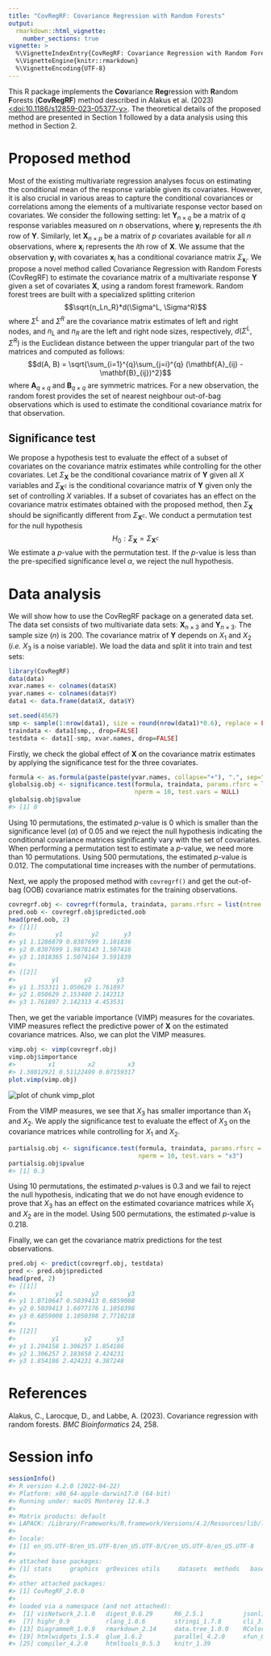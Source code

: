 ```yaml
---
title: "CovRegRF: Covariance Regression with Random Forests"
output: 
  rmarkdown::html_vignette:
    number_sections: true
vignette: >
  %\VignetteIndexEntry{CovRegRF: Covariance Regression with Random Forests}
  %\VignetteEngine{knitr::rmarkdown}
  %\VignetteEncoding{UTF-8}
---
```






This R package implements the **Cov**ariance **Reg**ression with **R**andom **F**orests (**CovRegRF**) method described in Alakus et al. (2023) [<doi:10.1186/s12859-023-05377-y>](https://doi.org/10.1186/s12859-023-05377-y). The theoretical details of the proposed method are presented in Section 1 followed by a data analysis using this method in Section 2. 

# Proposed method

Most of the existing multivariate regression analyses focus on estimating the conditional mean of the response variable given its covariates. However, it is also crucial in various areas to capture the conditional covariances or correlations among the elements of a multivariate response vector based on covariates. We consider the following setting: let $\mathbf{Y}_{n \times q}$ be a matrix of $q$ response variables measured on $n$ observations, where $\mathbf{y}_i$ represents the $i$th row of $\mathbf{Y}$. Similarly, let $\mathbf{X}_{n \times p}$ be a matrix of $p$ covariates available for all $n$ observations, where $\mathbf{x}_i$ represents the $i$th row of $\mathbf{X}$. We assume that the observation $\mathbf{y}_i$ with covariates $\mathbf{x}_i$ has a conditional covariance matrix $\Sigma_{\mathbf{x}_i}$. We propose a novel method called Covariance Regression with Random Forests (CovRegRF) to estimate the covariance matrix of a multivariate response $\mathbf{Y}$ given a set of covariates $\mathbf{X}$, using a random forest framework. Random forest trees are built with a specialized splitting criterion $$\sqrt{n_Ln_R}*d(\Sigma^L, \Sigma^R)$$ where $\Sigma^L$ and $\Sigma^R$ are the covariance matrix estimates of left and right nodes, and $n_L$ and $n_R$ are the left and right node sizes, respectively, $d(\Sigma^L, \Sigma^R)$ is the Euclidean distance between the upper triangular part of the two matrices and computed as follows:
$$d(A, B) = \sqrt{\sum_{i=1}^{q}\sum_{j=i}^{q} (\mathbf{A}_{ij} - \mathbf{B}_{ij})^2}$$ where $\mathbf{A}_{q \times q}$ and $\mathbf{B}_{q \times q}$ are symmetric matrices. For a new observation, the random forest provides the set of nearest neighbour out-of-bag observations which is used to estimate the conditional covariance matrix for that observation.

## Significance test

We propose a hypothesis test to evaluate the effect of a subset of covariates on the covariance matrix estimates while controlling for the other covariates. Let $\Sigma_\mathbf{X}$ be the conditional covariance matrix of $\mathbf{Y}$ given all $X$ variables and $\Sigma_{\mathbf{X}^c}$ is the conditional covariance matrix of $\mathbf{Y}$ given only the set of controlling $X$ variables. If a subset of covariates has an effect on the covariance matrix estimates obtained with the proposed method, then $\Sigma_\mathbf{X}$ should be significantly different from $\Sigma_{\mathbf{X}^c}$. We conduct a permutation test for the null hypothesis $$H_0 : \Sigma_\mathbf{X} = \Sigma_{\mathbf{X}^c}$$ We estimate a $p$-value with the permutation test. If the $p$-value is less than the pre-specified significance level $\alpha$, we reject the null hypothesis. 

# Data analysis
We will show how to use the CovRegRF package on a generated data set. The data set consists of two multivariate data sets: $\mathbf{X}_{n \times 3}$ and $\mathbf{Y}_{n \times 3}$. The sample size ($n$) is 200. The covariance matrix of $\mathbf{Y}$ depends on $X_1$ and $X_2$ (*i.e.* $X_3$ is a noise variable). We load the data and split it into train and test sets:


```r
library(CovRegRF)
data(data)
xvar.names <- colnames(data$X)
yvar.names <- colnames(data$Y)
data1 <- data.frame(data$X, data$Y)

set.seed(4567)
smp <- sample(1:nrow(data1), size = round(nrow(data1)*0.6), replace = FALSE)
traindata <- data1[smp,, drop=FALSE]
testdata <- data1[-smp, xvar.names, drop=FALSE]
```

Firstly, we check the global effect of $\mathbf{X}$ on the covariance matrix estimates by applying the significance test for the three covariates.

```r
formula <- as.formula(paste(paste(yvar.names, collapse="+"), ".", sep=" ~ "))
globalsig.obj <- significance.test(formula, traindata, params.rfsrc = list(ntree = 200), 
                                   nperm = 10, test.vars = NULL)
globalsig.obj$pvalue
#> [1] 0
```
Using 10 permutations, the estimated $p$-value is 0 which is smaller than the significance level ($\alpha$) of 0.05 and we reject the null hypothesis indicating the conditional covariance matrices significantly vary with the set of covariates. When performing a permutation test to estimate a $p$-value, we need more than 10 permutations. Using 500 permutations, the estimated $p$-value is 0.012. The computational time increases with the number of permutations. 

Next, we apply the proposed method with `covregrf()` and get the out-of-bag (OOB) covariance matrix estimates for the training observations.

```r
covregrf.obj <- covregrf(formula, traindata, params.rfsrc = list(ntree = 200))
pred.oob <- covregrf.obj$predicted.oob
head(pred.oob, 2)
#> [[1]]
#>           y1        y2       y3
#> y1 1.1286879 0.8387699 1.101836
#> y2 0.8387699 1.9878143 1.507416
#> y3 1.1018365 1.5074164 3.591839
#> 
#> [[2]]
#>          y1       y2       y3
#> y1 1.353311 1.050629 1.761897
#> y2 1.050629 2.153400 2.142313
#> y3 1.761897 2.142313 4.453531
```

Then, we get the variable importance (VIMP) measures for the covariates. VIMP measures reflect the predictive power of $\mathbf{X}$ on the estimated covariance matrices. Also, we can plot the VIMP measures.

```r
vimp.obj <- vimp(covregrf.obj)
vimp.obj$importance
#>         x1         x2         x3 
#> 1.38012921 0.51122499 0.07159317
plot.vimp(vimp.obj)
```

<img src="vimp_plot-1.png" title="plot of chunk vimp_plot" alt="plot of chunk vimp_plot" style="display: block; margin: auto;" />

From the VIMP measures, we see that $X_3$ has smaller importance than $X_1$ and $X_2$. We apply the significance test to evaluate the effect of $X_3$ on the covariance matrices while controlling for $X_1$ and $X_2$.

```r
partialsig.obj <- significance.test(formula, traindata, params.rfsrc = list(ntree = 200), 
                                    nperm = 10, test.vars = "x3")
partialsig.obj$pvalue
#> [1] 0.3
```
Using 10 permutations, the estimated *p*-values is 0.3 and we fail to reject the null hypothesis, indicating that we do not have enough evidence to prove that $X_3$ has an effect on the estimated covariance matrices while $X_1$ and $X_2$ are in the model. Using 500 permutations, the estimated $p$-value is 0.218.

Finally, we can get the covariance matrix predictions for the test observations. 

```r
pred.obj <- predict(covregrf.obj, testdata)
pred <- pred.obj$predicted
head(pred, 2)
#> [[1]]
#>           y1        y2        y3
#> y1 1.0710647 0.5039413 0.6859008
#> y2 0.5039413 1.6077176 1.1050398
#> y3 0.6859008 1.1050398 2.7710218
#> 
#> [[2]]
#>          y1       y2       y3
#> y1 1.294158 1.306257 1.854186
#> y2 1.306257 2.183658 2.424231
#> y3 1.854186 2.424231 4.387248
```

# References
Alakus, C., Larocque, D., and Labbe, A. (2023). Covariance regression with random forests. *BMC Bioinformatics* 24, 258.

# Session info

```r
sessionInfo()
#> R version 4.2.0 (2022-04-22)
#> Platform: x86_64-apple-darwin17.0 (64-bit)
#> Running under: macOS Monterey 12.6.3
#> 
#> Matrix products: default
#> LAPACK: /Library/Frameworks/R.framework/Versions/4.2/Resources/lib/libRlapack.dylib
#> 
#> locale:
#> [1] en_US.UTF-8/en_US.UTF-8/en_US.UTF-8/C/en_US.UTF-8/en_US.UTF-8
#> 
#> attached base packages:
#> [1] stats     graphics  grDevices utils     datasets  methods   base     
#> 
#> other attached packages:
#> [1] CovRegRF_2.0.0
#> 
#> loaded via a namespace (and not attached):
#>  [1] visNetwork_2.1.0   digest_0.6.29      R6_2.5.1           jsonlite_1.8.0     magrittr_2.0.3     evaluate_0.15     
#>  [7] highr_0.9          rlang_1.0.6        stringi_1.7.8      cli_3.6.0          data.table_1.14.2  rstudioapi_0.13   
#> [13] DiagrammeR_1.0.9   rmarkdown_2.14     data.tree_1.0.0    RColorBrewer_1.1-3 tools_4.2.0        stringr_1.4.0     
#> [19] htmlwidgets_1.5.4  glue_1.6.2         parallel_4.2.0     xfun_0.31          yaml_2.3.5         fastmap_1.1.0     
#> [25] compiler_4.2.0     htmltools_0.5.3    knitr_1.39
```
